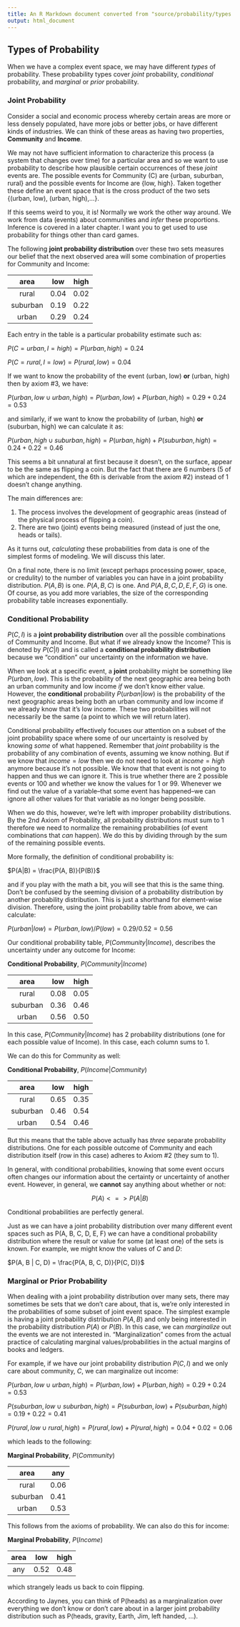 ```yaml
---
title: An R Markdown document converted from "source/probability/types.ipynb"
output: html_document
---
```


## Types of Probability

When we have a complex event space, we may have different *types* of probability. These probability types cover *joint* probability, *conditional* probability, and *marginal* or *prior* probability.

### Joint Probability

Consider a social and economic process whereby certain areas are more or less densely populated, have more jobs or better jobs, or have different kinds of industries. We can think of these areas as having two properties, **Community** and **Income**.

We may not have sufficient information to characterize this process (a system that changes over time) for a particular area and so we want to use probability to describe how plausible certain occurrences of these *joint* events are. The possible events for Community (C) are {urban, suburban, rural} and the possible events for Income are  {low, high}. Taken together these define an event space that is the cross product of the two sets {(urban, low), (urban, high),...}.

If this seems weird to you, it is! Normally we work the other way around. We work from data (events) about communities and *infer* these proportions. Inference is covered in a later chapter. I want you to get used to use probability for things other than card games.

The following **joint probability distribution** over these two sets measures our belief that the next observed area will some combination of properties for Community and Income:

| area | low | high |
|:----:|:---:|:----:|
| rural | 0.04 | 0.02 |
|suburban | 0.19 | 0.22 |
|urban | 0.29 | 0.24 |

Each entry in the table is a particular probability estimate such as:

$P(C=urban, I=high) = P(urban, high) =  0.24$

$P(C=rural, I=low) = P(rural, low) = 0.04$

If we want to know the probability of the event (urban, low) **or** (urban, high) then by axiom #3, we have: 

$P(urban, low \cup urban, high) = P(urban, low) + P(urban, high) = 0.29 + 0.24 = 0.53$

and similarly, if we want to know the probability of (urban, high) **or** (suburban, high) we can calculate it as:

$P(urban, high \cup suburban, high) = P(urban, high) + P(suburban, high) = 0.24 + 0.22 = 0.46$

This seems a bit unnatural at first because it doesn't, on the surface, appear to be the same as flipping a coin. But the fact that there are 6 numbers (5 of which are independent, the 6th is derivable from the axiom #2) instead of 1 doesn't change anything. 

The main differences are:

1. The process involves the development of geographic areas (instead of the physical process of flipping a coin).
2. There are two (joint) events being measured (instead of just the one, heads or tails).

As it turns out, *calculating* these probabilities from data is one of the simplest forms of modeling. We will discuss this later.

On a final note, there is no limit (except perhaps processing power, space, or credulity) to the number of variables you can have in a joint probability distribution. $P(A, B)$ is one. $P(A, B, C)$ is one. And $P(A, B, C, D, E, F, G)$ is one. Of course, as you add more variables, the size of the corresponding probability table increases exponentially.

### Conditional Probability

$P(C, I)$ is a **joint probability distribution** over all the possible combinations of Community and Income. But what if we already know the Income? This is denoted by $P(C | I)$ and is called a **conditional probability distribution** because we "condition" our uncertainty on the information we have.

When we look at a specific event, a **joint** probability might be something like $P(urban, low)$. This is the probability of the next geographic area being both an urban community and low income *if* we don't know either value. However, the **conditional** probability $P(urban | low)$ is the probability of the next geographic areas being both an urban community and low income if we already know that it's low income. These two probabilities will not necessarily be the same (a point to which we will return later).

Conditional probability effectively focuses our attention on a subset of the joint probability space where some of our uncertainty is resolved by knowing *some* of what happened. Remember that *joint* probability is the probability of any combination of events, assuming we know nothing. But if we know that $income = low$ then we do not need to look at $income = high$ anymore because it's not possible. We know that that event is not going to happen and thus we can ignore it. This is true whether there are 2 possible events or 100 and whether we know the values for 1 or 99. Whenever we find out the value of a variable--that some event has happened--we can ignore all other values for that variable as no longer being possible.

When we do this, however, we're left with improper probability distributions. By the 2nd Axiom of Probability, all probability distributions must sum to 1 therefore we need to normalize the remaining probabilities (of event combinations that *can* happen). We do this by dividing through by the sum of the remaining possible events.

More formally, the definition of conditional probability is:

$P(A|B) = \frac{P(A, B)}{P(B)}$

and if you play with the math a bit, you will see that this is the same thing. Don't be confused by the seeming division of a probability distribution by another probability distribution. This is just a shorthand for element-wise division. Therefore, using the joint probability table from above, we can calculate:

$P(urban|low) = P(urban, low)/P(low) = 0.29/0.52 = 0.56$

Our conditional probability table, $P(Community|Income)$, describes the uncertainty under any outcome for Income:

**Conditional Probability**, $P(Community|Income)$

| area | low | high |
|:----:|:---:|:----:|
| rural | 0.08 | 0.05 |
|suburban | 0.36 | 0.46 |
|urban | 0.56 | 0.50 |

In this case, $P(Community|Income)$ has 2 probability distributions (one for each possible value of Income). In this case, each column sums to 1.

We can do this for Community as well:

**Conditional Probability**, $P(Income|Community)$

| area | low | high |
|:----:|:---:|:----:|
| rural | 0.65 | 0.35 |
|suburban | 0.46 | 0.54 |
|urban | 0.54 | 0.46 |

But this means that the table above actually has *three* separate probability distributions. One for each possible outcome of Community and each distribution itself (row in this case) adheres to Axiom #2 (they sum to 1).

In general, with conditional probabilities, knowing that some event occurs often changes our information about the certainty or uncertainty of another event. However, in general, we **cannot** say anything about whether or not:

$$P(A) <=> P(A | B)$$

Conditional probabilities are perfectly general.

Just as we can have a joint probability distribution over many different event spaces such as P(A, B, C, D, E, F) we can have a conditional probability distribution where the result or value for some (at least one) of the sets is known. For example, we might know the values of $C$ and $D$:

$P(A, B | C, D) = \frac{P(A, B, C, D)}{P(C, D)}$

### Marginal or Prior Probability

When dealing with a joint probability distribution over many sets, there may sometimes be sets that we don't care about, that is, we're only interested in the probabilities of some subset of joint event space. The simplest example is having a joint probability distribution $P(A, B)$ and only being interested in the probability distribution $P(A)$ or $P(B)$. In this case, we can *marginalize* out the events we are not interested in. "Marginalization" comes from the actual practice of calculating marginal values/probabilities in the actual margins of books and ledgers.

For example, if we have our joint probability distribution $P(C, I)$ and we only care about community, $C$, we can marginalize out income:

$P(urban, low \cup urban, high) = P(urban, low) + P(urban, high) = 0.29 + 0.24 = 0.53$

$P(suburban, low \cup suburban, high) = P(suburban, low) + P(suburban, high) = 0.19 + 0.22 = 0.41$

$P(rural, low \cup rural, high) = P(rural, low) + P(rural, high) = 0.04 + 0.02 = 0.06$


which leads to the following:

**Marginal Probability**, $P(Community)$

| area | any |
|:----:|:---:|
| rural | 0.06 |
|suburban | 0.41 |
|urban | 0.53 |

This follows from the axioms of probability. We can also do this for income:

**Marginal Probability**, $P(Income)$

| area | low | high |
|:----:|:---:|:----:|
| any | 0.52 | 0.48 |


which strangely leads us back to coin flipping.

According to Jaynes, you can think of P(heads) as a marginalization over everything we don't know or don't care about in a larger joint probability distribution such as P(heads, gravity, Earth, Jim, left handed, ...).

